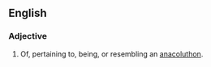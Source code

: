 ==English==

===Adjective===
{{en-adj|-}}

# Of, pertaining to, being, or resembling an [[anacoluthon]].